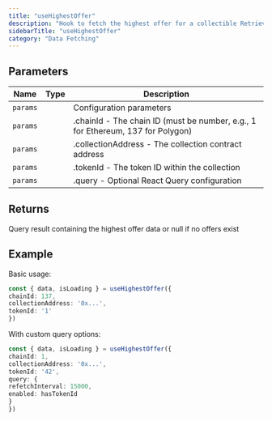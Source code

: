 ```yaml
---
title: "useHighestOffer"
description: "Hook to fetch the highest offer for a collectible Retrieves the highest offer currently available for a specific token in a collection from the marketplace."
sidebarTitle: "useHighestOffer"
category: "Data Fetching"
---
```


## Parameters

| Name | Type | Description |
|------|------|-------------|
| `params` |  | Configuration parameters |
| `params` |  | .chainId - The chain ID (must be number, e.g., 1 for Ethereum, 137 for Polygon) |
| `params` |  | .collectionAddress - The collection contract address |
| `params` |  | .tokenId - The token ID within the collection |
| `params` |  | .query - Optional React Query configuration |

## Returns

Query result containing the highest offer data or null if no offers exist

## Example

Basic usage:
```typescript
const { data, isLoading } = useHighestOffer({
chainId: 137,
collectionAddress: '0x...',
tokenId: '1'
})
```

With custom query options:
```typescript
const { data, isLoading } = useHighestOffer({
chainId: 1,
collectionAddress: '0x...',
tokenId: '42',
query: {
refetchInterval: 15000,
enabled: hasTokenId
}
})
```

